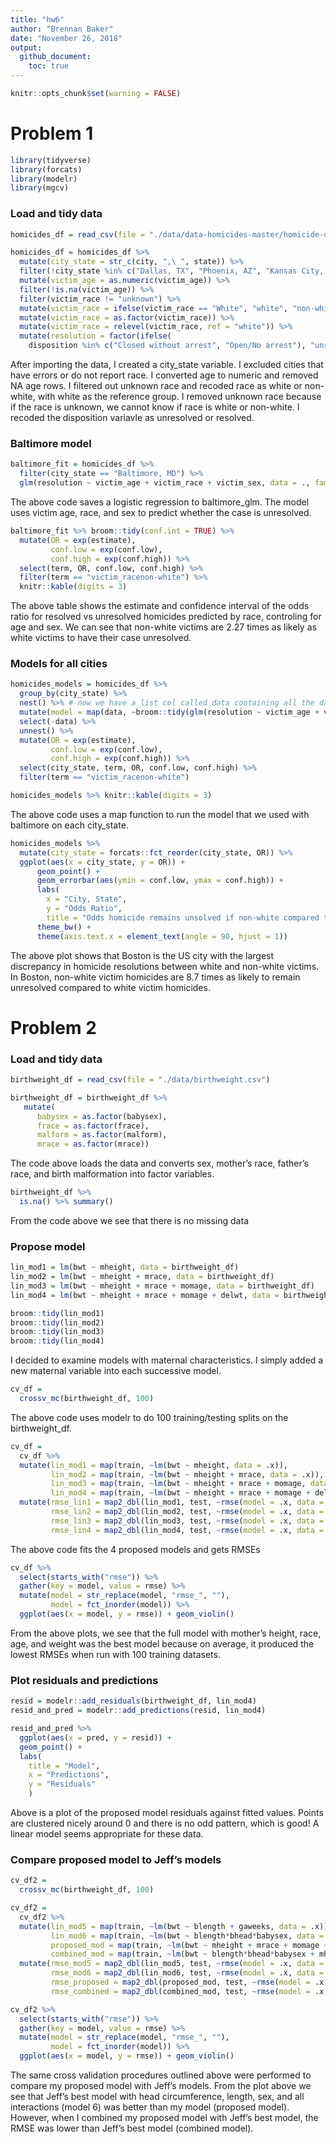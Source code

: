 ```yaml
---
title: "hw6"
author: "Brennan Baker"
date: "November 26, 2018"
output:
  github_document:
    toc: true
---
```


```r
knitr::opts_chunk$set(warning = FALSE)
```


# Problem 1

```r
library(tidyverse)
library(forcats)
library(modelr)
library(mgcv)
```

### Load and tidy data

```r
homicides_df = read_csv(file = "./data/data-homicides-master/homicide-data.csv", na = c("", "NA", "Unknown"))

homicides_df = homicides_df %>% 
  mutate(city_state = str_c(city, ",\ ", state)) %>% 
  filter(!city_state %in% c("Dallas, TX", "Phoenix, AZ", "Kansas City, MO", "Tulsa, AL")) %>% 
  mutate(victim_age = as.numeric(victim_age)) %>% 
  filter(!is.na(victim_age)) %>% 
  filter(victim_race != "unknown") %>% 
  mutate(victim_race = ifelse(victim_race == "White", "white", "non-white")) %>% 
  mutate(victim_race = as.factor(victim_race)) %>% 
  mutate(victim_race = relevel(victim_race, ref = "white")) %>% 
  mutate(resolution = factor(ifelse(
    disposition %in% c("Closed without arrest", "Open/No arrest"), "unresolved", "resolved")))
```

After importing the data, I created a city_state variable. I excluded cities that have errors or do not report race. I converted age to numeric and removed NA age rows. I filtered out unknown race and recoded race as white or non-white, with white as the reference group. I removed unknown race because if the race is unknown, we cannot know if race is white or non-white. I recoded the disposition variavle as unresolved or resolved.

### Baltimore model

```r
baltimore_fit = homicides_df %>%
  filter(city_state == "Baltimore, MD") %>% 
  glm(resolution ~ victim_age + victim_race + victim_sex, data = ., family = binomial())
```

The above code saves a logistic regression to baltimore_glm. The model uses victim age, race, and sex to predict whether the case is unresolved.

```r
baltimore_fit %>% broom::tidy(conf.int = TRUE) %>% 
  mutate(OR = exp(estimate),
         conf.low = exp(conf.low),
         conf.high = exp(conf.high)) %>% 
  select(term, OR, conf.low, conf.high) %>% 
  filter(term == "victim_racenon-white") %>% 
  knitr::kable(digits = 3)
```

The above table shows the estimate and confidence interval of the odds ratio for resolved vs unresolved homicides predicted by race, controling for age and sex. We can see that non-white victims are 2.27 times as likely as white victims to have their case unresolved. 

### Models for all cities

```r
homicides_models = homicides_df %>% 
  group_by(city_state) %>% 
  nest() %>% # now we have a list col called data containing all the data for each city state
  mutate(model = map(data, ~broom::tidy(glm(resolution ~ victim_age + victim_race + victim_sex, data = ., family = binomial()), conf.int = TRUE))) %>%
  select(-data) %>% 
  unnest() %>%
  mutate(OR = exp(estimate),
         conf.low = exp(conf.low),
         conf.high = exp(conf.high)) %>% 
  select(city_state, term, OR, conf.low, conf.high) %>%
  filter(term == "victim_racenon-white")

homicides_models %>% knitr::kable(digits = 3)
```

The above code uses a map function to run the model that we used with baltimore on each city_state.

```r
homicides_models %>% 
  mutate(city_state = forcats::fct_reorder(city_state, OR)) %>%
  ggplot(aes(x = city_state, y = OR)) + 
      geom_point() +
      geom_errorbar(aes(ymin = conf.low, ymax = conf.high)) +
      labs(
        x = "City, State",
        y = "Odds Ratio",
        title = "Odds homicide remains unsolved if non-white compared to white") +
      theme_bw() +
      theme(axis.text.x = element_text(angle = 90, hjust = 1))
```

The above plot shows that Boston is the US city with the largest discrepancy in homicide resolutions between white and non-white victims. In Boston, non-white victim homicides are 8.7 times as likely to remain unresolved compared to white victim homicides.

# Problem 2

### Load and tidy data

```r
birthweight_df = read_csv(file = "./data/birthweight.csv")

birthweight_df = birthweight_df %>% 
   mutate(
      babysex = as.factor(babysex),
      frace = as.factor(frace),
      malform = as.factor(malform),
      mrace = as.factor(mrace))
```

The code above loads the data and converts sex, mother's race, father's race, and birth malformation into factor variables.

```r
birthweight_df %>% 
  is.na() %>% summary()
```

From the code above we see that there is no missing data

### Propose model

```r
lin_mod1 = lm(bwt ~ mheight, data = birthweight_df)
lin_mod2 = lm(bwt ~ mheight + mrace, data = birthweight_df)
lin_mod3 = lm(bwt ~ mheight + mrace + momage, data = birthweight_df)
lin_mod4 = lm(bwt ~ mheight + mrace + momage + delwt, data = birthweight_df)

broom::tidy(lin_mod1)
broom::tidy(lin_mod2)
broom::tidy(lin_mod3)
broom::tidy(lin_mod4)
```

I decided to examine models with maternal characteristics. I simply added a new maternal variable into each successive model.


```r
cv_df = 
  crossv_mc(birthweight_df, 100)
```

The above code uses modelr to do 100 training/testing splits on the birthweight_df. 

```r
cv_df = 
  cv_df %>% 
  mutate(lin_mod1 = map(train, ~lm(bwt ~ mheight, data = .x)),
         lin_mod2 = map(train, ~lm(bwt ~ mheight + mrace, data = .x)),
         lin_mod3 = map(train, ~lm(bwt ~ mheight + mrace + momage, data = .x)),
         lin_mod4 = map(train, ~lm(bwt ~ mheight + mrace + momage + delwt, data = .x))) %>% 
  mutate(rmse_lin1 = map2_dbl(lin_mod1, test, ~rmse(model = .x, data = .y)),
         rmse_lin2 = map2_dbl(lin_mod2, test, ~rmse(model = .x, data = .y)),
         rmse_lin3 = map2_dbl(lin_mod3, test, ~rmse(model = .x, data = .y)),
         rmse_lin4 = map2_dbl(lin_mod4, test, ~rmse(model = .x, data = .y)))
```

The above code fits the 4 proposed models and gets RMSEs

```r
cv_df %>% 
  select(starts_with("rmse")) %>% 
  gather(key = model, value = rmse) %>% 
  mutate(model = str_replace(model, "rmse_", ""),
         model = fct_inorder(model)) %>% 
  ggplot(aes(x = model, y = rmse)) + geom_violin()
```

From the above plots, we see that the full model with mother's height, race, age, and weight was the best model because on average, it produced the lowest RMSEs when run with 100 training datasets.

### Plot residuals and predictions


```r
resid = modelr::add_residuals(birthweight_df, lin_mod4)
resid_and_pred = modelr::add_predictions(resid, lin_mod4)

resid_and_pred %>% 
  ggplot(aes(x = pred, y = resid)) +
  geom_point() +
  labs(
    title = "Model",
    x = "Predictions",
    y = "Residuals"
    ) 
```
Above is a plot of the proposed model residuals against fitted values. Points are clustered nicely around 0 and there is no odd pattern, which is good! A linear model seems appropriate for these data.

### Compare proposed model to Jeff's models

```r

cv_df2 = 
  crossv_mc(birthweight_df, 100)

cv_df2 = 
  cv_df2 %>% 
  mutate(lin_mod5 = map(train, ~lm(bwt ~ blength + gaweeks, data = .x)),
         lin_mod6 = map(train, ~lm(bwt ~ blength*bhead*babysex, data = .x)),
         proposed_mod = map(train, ~lm(bwt ~ mheight + mrace + momage + delwt, data = .x)),
         combined_mod = map(train, ~lm(bwt ~ blength*bhead*babysex + mheight + mrace + momage + delwt, data = .x))) %>% 
  mutate(rmse_mod5 = map2_dbl(lin_mod5, test, ~rmse(model = .x, data = .y)),
         rmse_mod6 = map2_dbl(lin_mod6, test, ~rmse(model = .x, data = .y)),
         rmse_proposed = map2_dbl(proposed_mod, test, ~rmse(model = .x, data = .y)),
         rmse_combined = map2_dbl(combined_mod, test, ~rmse(model = .x, data = .y)))

cv_df2 %>% 
  select(starts_with("rmse")) %>% 
  gather(key = model, value = rmse) %>% 
  mutate(model = str_replace(model, "rmse_", ""),
         model = fct_inorder(model)) %>% 
  ggplot(aes(x = model, y = rmse)) + geom_violin()
```

The same cross validation procedures outlined above were performed to compare my proposed model with Jeff's models. From the plot above we see that Jeff's best model with head circumference, length, sex, and all interactions (model 6) was better than my model (proposed model). However, when I combined my proposed model with Jeff's best model, the RMSE was lower than Jeff's best model (combined model).